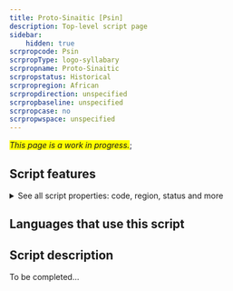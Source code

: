 ```yaml
---
title: Proto-Sinaitic [Psin]
description: Top-level script page
sidebar:
    hidden: true
scrpropcode: Psin
scrpropType: logo-syllabary
scrpropname: Proto-Sinaitic
scrpropstatus: Historical
scrpropregion: African
scrpropdirection: unspecified
scrpropbaseline: unspecified
scrpropcase: no
scrpropwspace: unspecified
---
```


<span style='background-color:yellow'>_This page is a work in progress._</span>;


## Script features

<details>
<summary> See all script properties: code, region, status and more</summary>
<ScriptInfo />
</details>

## Languages that use this script

<WsList script='Psin' wsMax='5' />

## Script description

To be completed...

